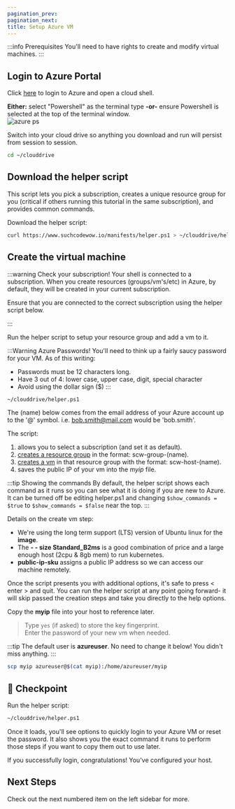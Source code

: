 ```yaml
---
pagination_prev:
pagination_next:
title: Setup Azure VM
---
```


:::info Prerequisites
You'll need to have rights to create and modify virtual machines.
:::

## Login to Azure Portal

Click [here](https://portal.azure.com/#cloudshell) to login to Azure and open a cloud shell.

**Either:** select "Powershell" as the terminal type **-or-** ensure Powershell is selected at the top of the terminal window.  
![azure ps](/img/powershell.png)

Switch into your cloud drive so anything you download and run will persist from session to session.

```bash
cd ~/clouddrive
```

## Download the helper script

This script lets you pick a subscription, creates a unique resource group for you (critical if others running this tutorial in the same subscription), and provides common commands.

Download the helper script:

```bash
curl https://www.suchcodewow.io/manifests/helper.ps1 > ~/clouddrive/helper.ps1
```

## Create the virtual machine

:::warning Check your subscription!
Your shell is connected to a subscription. When you create resources (groups/vm's/etc) in Azure, by default, they will be created in your current subscription.

Ensure that you are connected to the correct subscription using the helper script below.

:::

Run the helper script to setup your resource group and add a vm to it.

:::Warning Azure Passwords!
You'll need to think up a fairly saucy password for your VM. As of this writing:

- Passwords must be 12 characters long.
- Have 3 out of 4: lower case, upper case, digit, special character
- Avoid using the dollar sign ($)
  :::

```bash
~/clouddrive/helper.ps1
```

The (name) below comes from the email address of your Azure account up to the '@' symbol. i.e. bob.smith@mail.com would be 'bob.smith'.

The script:

1. allows you to select a subscription (and set it as default).
1. [creates a resource group](https://docs.microsoft.com/en-us/cli/azure/group?view=azure-cli-latest) in the format: scw-group-(name).
1. [creates a vm](https://docs.microsoft.com/en-us/cli/azure/vm?view=azure-cli-latest#az-vm-create) in that resource group with the format: scw-host-(name).
1. saves the public IP of your vm into the _myip_ file.

:::tip Showing the commands
By default, the helper script shows each command as it runs so you can see what it is doing if you are new to Azure. It can be turned off be editing helper.ps1 and changing `$show_commands = $true` to `$show_commands = $false` near the top.
:::

Details on the create vm step:

- We're using the long term support (LTS) version of Ubuntu linux for the **image**.
- The **- - size Standard_B2ms** is a good combination of price and a large enough host (2cpu & 8gb mem) to run kubernetes.
- **public-ip-sku** assigns a public IP address so we can access our machine remotely.

Once the script presents you with additional options, it's safe to press < enter > and quit. You can run the helper script at any point going forward- it will skip passed the creation steps and take you directly to the help options.

Copy the **myip** file into your host to reference later.

> Type `yes` (if asked) to store the key fingerprint.  
> Enter the password of your new vm when needed.

:::tip
The default user is **azureuser**. No need to change it below! You didn't miss anything.
:::

```bash
scp myip azureuser@$(cat myip):/home/azureuser/myip
```

## :checkered_flag: Checkpoint

Run the helper script:

```bash
~/clouddrive/helper.ps1
```

Once it loads, you'll see options to quickly login to your Azure VM or reset the password. It also shows you the exact command it runs to perform those steps if you want to copy them out to use later.

If you successfully login, congratulations! You've configured your host.

## Next Steps

Check out the next numbered item on the left sidebar for more.
